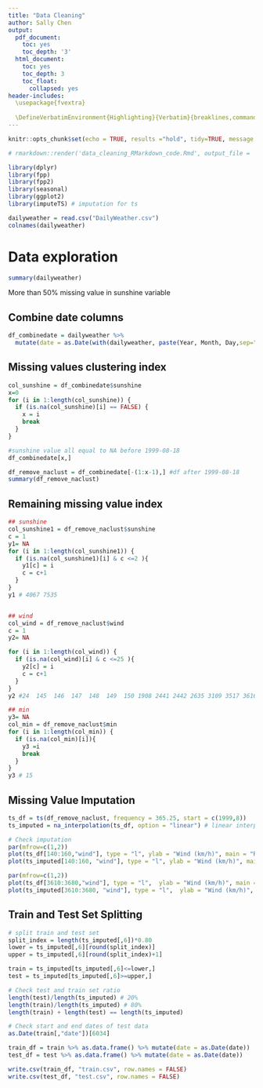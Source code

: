 ```yaml
---
title: "Data Cleaning"
author: Sally Chen
output: 
  pdf_document:
    toc: yes
    toc_depth: '3'
  html_document:
    toc: yes
    toc_depth: 3
    toc_float:
      collapsed: yes
header-includes:
  \usepackage{fvextra}
  
  \DefineVerbatimEnvironment{Highlighting}{Verbatim}{breaklines,commandchars=\\\{\}}
---
```


```r
knitr::opts_chunk$set(echo = TRUE, results ="hold", tidy=TRUE, message = FALSE)

# rmarkdown::render('data_cleaning_RMarkdown_code.Rmd', output_file = 'data_cleaning_RMarkdown_report.pdf', envir = new.env())
```


```r
library(dplyr)
library(fpp)
library(fpp2)
library(seasonal)
library(ggplot2)
library(imputeTS) # imputation for ts
```

```r
dailyweather = read.csv("DailyWeather.csv")
colnames(dailyweather)
```

# Data exploration
```r
summary(dailyweather)
```
More than 50% missing value in sunshine variable

## Combine date columns
```r
df_combinedate = dailyweather %>% 
  mutate(date = as.Date(with(dailyweather, paste(Year, Month, Day,sep="-")), "%Y-%m-%d")) %>% select(-c("Year","Month","Day"))
```


## Missing values clustering index
```r
col_sunshine = df_combinedate$sunshine
x=0
for (i in 1:length(col_sunshine)) {
  if (is.na(col_sunshine)[i] == FALSE) {
    x = i
    break
  }
}

#sunshine value all equal to NA before 1999-08-18
df_combinedate[x,] 
```


```r
df_remove_naclust = df_combinedate[-(1:x-1),] #df after 1999-08-18
summary(df_remove_naclust)
```

## Remaining missing value index
```r
## sunshine
col_sunshine1 = df_remove_naclust$sunshine
c = 1
y1= NA
for (i in 1:length(col_sunshine1)) {
  if (is.na(col_sunshine1)[i] & c <=2 ){
    y1[c] = i
    c = c+1
  }
}
y1 # 4067 7535


## wind
col_wind = df_remove_naclust$wind
c = 1
y2= NA

for (i in 1:length(col_wind)) {
  if (is.na(col_wind)[i] & c <=25 ){
    y2[c] = i
    c = c+1
  }
}
y2 #24  145  146  147  148  149  150 1908 2441 2442 2635 3109 3517 3616 3677 3798 4155 4354 4419 4425 4504 4520 5370 6374 6375

## min
y3= NA
col_min = df_remove_naclust$min
for (i in 1:length(col_min)) {
  if (is.na(col_min)[i]){
    y3 =i
    break
  }
}
y3 # 15

```


## Missing Value Imputation
```r
ts_df = ts(df_remove_naclust, frequency = 365.25, start = c(1999,8))
ts_imputed = na_interpolation(ts_df, option = "linear") # linear interpolation
```


```r
# Check imputation
par(mfrow=c(1,2))
plot(ts_df[140:160,"wind"], type = "l", ylab = "Wind (km/h)", main = "Raw Data (Index 140 to 160)")
plot(ts_imputed[140:160, "wind"], type = "l", ylab = "Wind (km/h)", main = "After Linear Imputation")

par(mfrow=c(1,2))
plot(ts_df[3610:3680,"wind"], type = "l",  ylab = "Wind (km/h)", main = "Raw Data (Index 3610 to 3680)")
plot(ts_imputed[3610:3680, "wind"], type = "l",  ylab = "Wind (km/h)", main = "After Linear Imputation")
```


## Train and Test Set Splitting
```r
# split train and test set
split_index = length(ts_imputed[,6])*0.80
lower = ts_imputed[,6][round(split_index)]
upper = ts_imputed[,6][round(split_index)+1]

train = ts_imputed[ts_imputed[,6]<=lower,]
test = ts_imputed[ts_imputed[,6]>=upper,]

```

```r
# Check test and train set ratio
length(test)/length(ts_imputed) # 20%
length(train)/length(ts_imputed) # 80%
length(train) + length(test) == length(ts_imputed)

# Check start and end dates of test data
as.Date(train[,"date"])[6034]
```

```r
train_df = train %>% as.data.frame() %>% mutate(date = as.Date(date))
test_df = test %>% as.data.frame() %>% mutate(date = as.Date(date))

write.csv(train_df, "train.csv", row.names = FALSE)
write.csv(test_df, "test.csv", row.names = FALSE)
```

